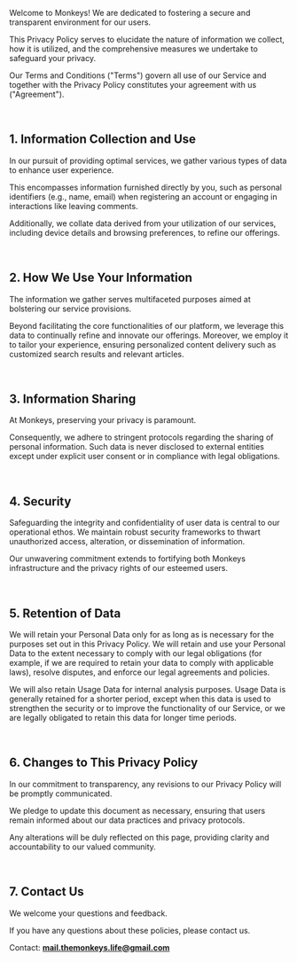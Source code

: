 Welcome to Monkeys! We are dedicated to fostering a secure and transparent environment for our users.

This Privacy Policy serves to elucidate the nature of information we collect, how it is utilized, and the comprehensive measures we undertake to safeguard your privacy.

Our Terms and Conditions ("Terms") govern all use of our Service and together with the Privacy Policy constitutes your agreement with us ("Agreement").

<br />

## 1. Information Collection and Use

In our pursuit of providing optimal services, we gather various types of data to enhance user experience.

This encompasses information furnished directly by you, such as personal identifiers (e.g., name, email) when registering an account or engaging in interactions like leaving comments.

Additionally, we collate data derived from your utilization of our services, including device details and browsing preferences, to refine our offerings.

<br />

## 2. How We Use Your Information

The information we gather serves multifaceted purposes aimed at bolstering our service provisions.

Beyond facilitating the core functionalities of our platform, we leverage this data to continually refine and innovate our offerings. Moreover, we employ it to tailor your experience, ensuring personalized content delivery such as customized search results and relevant articles.

<br />

## 3. Information Sharing

At Monkeys, preserving your privacy is paramount.

Consequently, we adhere to stringent protocols regarding the sharing of personal information. Such data is never disclosed to external entities except under explicit user consent or in compliance with legal obligations.

<br />

## 4. Security

Safeguarding the integrity and confidentiality of user data is central to our operational ethos. We maintain robust security frameworks to thwart unauthorized access, alteration, or dissemination of information.

Our unwavering commitment extends to fortifying both Monkeys infrastructure and the privacy rights of our esteemed users.

<br />

## 5. Retention of Data

We will retain your Personal Data only for as long as is necessary for the purposes set out in this Privacy Policy. We will retain and use your Personal Data to the extent necessary to comply with our legal obligations (for example, if we are required to retain your data to comply with applicable laws), resolve disputes, and enforce our legal agreements and policies.

We will also retain Usage Data for internal analysis purposes. Usage Data is generally retained for a shorter period, except when this data is used to strengthen the security or to improve the functionality of our Service, or we are legally obligated to retain this data for longer time periods.

<br />

## 6. Changes to This Privacy Policy

In our commitment to transparency, any revisions to our Privacy Policy will be promptly communicated.

We pledge to update this document as necessary, ensuring that users remain informed about our data practices and privacy protocols.

Any alterations will be duly reflected on this page, providing clarity and accountability to our valued community.

<br />

## 7. Contact Us

We welcome your questions and feedback.

If you have any questions about these policies, please contact us.

Contact: **mail.themonkeys.life@gmail.com**
